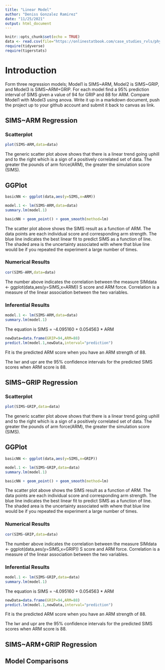 ```yaml
---
title: "Linear Model"
author: "Deniss Gonzalez Ramirez"
date: "11/25/2021"
output: html_document
---
```


```r
knitr::opts_chunk$set(echo = TRUE)
data <- read.csv(file="https://onlinestatbook.com/case_studies_rvls/physical_strength/data.txt",sep="",header=TRUE)
require(tidyverse)
require(tigerstats)
```

# Introduction

Form three regression models; Model1 is SIMS~ARM, Model2 is SIMS~GRIP, and Model3 is SIMS~ARM+GRIP. For each model find a 95% prediction interval of SIMS given a value of 94  for GRIP and 88 for ARM. Compare Model1 with Model3 using anova. Write it up in a markdown document, push the project up to your github account and submit it back to canvas as link. 

## SIMS~ARM Regression


### Scatterplot

```r
plot(SIMS~ARM,data=data)
```

The generic scatter plot above shows that there is a linear trend going uphill and to the right which is a sign of a positively correlated set of data. The greater the pounds of arm force(ARM), the greater the simulation score (SIMS).


## GGPlot

```r
basicNN <- ggplot(data,aes(y=SIMS,x=ARM))
```

```r
model.1 <- lm(SIMS~ARM,data=data)
summary.lm(model.1)
```

```r
basicNN + geom_point() + geom_smooth(method=lm)
``` 


The scatter plot above shows the SIMS result as a function of ARM. The data points are each individual score and corresponding arm strength. The blue line indicates the best linear fit to predict SIMS as a function of line. The shaded area is the uncertainty associated with where that blue line would be if you repeated the experiment a large number of times. 
  

### Numerical Results
```r
cor(SIMS~ARM,data=data)
```

The number above indicates the correlation between the measure SIMdata <- ggplot(data,aes(y=SIMS,x=ARM))
S score and ARM force. Correlation is a measure of the linear association between the two variables. 



### Inferential Results
```r
model.1 <- lm(SIMS~ARM,data=data)
summary.lm(model.1)
```


The equation is SIMS = -4.095160 + 0.054563 * ARM 


```r
newData=data.frame(GRIP=94,ARM=88)
predict.lm(model.1,newData,interval="prediction")

```

Fit is the predicted ARM score when you have an ARM strength of 88.

The lwr and upr are the 95% confidence intervals for the predicted SIMS scores when ARM score is 88.

## SIMS~GRIP Regression


### Scatterplot

```r
plot(SIMS~GRIP,data=data)
```

The generic scatter plot above shows that there is a linear trend going uphill and to the right which is a sign of a positively correlated set of data. The greater the pounds of arm force(ARM), the greater the simulation score (SIMS).


## GGPlot

```r
basicNN <- ggplot(data,aes(y=SIMS,x=GRIP))
```
```r
model.1 <- lm(SIMS~GRIP,data=data)
summary.lm(model.1)
```
```r
basicNN + geom_point() + geom_smooth(method=lm)
``` 


The scatter plot above shows the SIMS result as a function of ARM. The data points are each individual score and corresponding arm strength. The blue line indicates the best linear fit to predict SIMS as a function of line. The shaded area is the uncertainty associated with where that blue line would be if you repeated the experiment a large number of times. 
  

### Numerical Results
```r
cor(SIMS~GRIP,data=data)
```

The number above indicates the correlation between the measure SIMdata <- ggplot(data,aes(y=SIMS,x=GRIP))
S score and ARM force. Correlation is a measure of the linear association between the two variables. 



### Inferential Results
```r
model.1 <- lm(SIMS~GRIP,data=data)
summary.lm(model.1)
```


The equation is SIMS = -4.095160 + 0.054563 * ARM 


```r
newData=data.frame(GRIP=94,ARM=88)
predict.lm(model.1,newData,interval="prediction")

```

Fit is the predicted ARM score when you have an ARM strength of 88.

The lwr and upr are the 95% confidence intervals for the predicted SIMS scores when ARM score is 88.




## SIMS~ARM+GRIP Regression



## Model Comparisons


